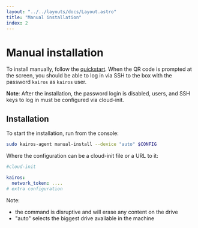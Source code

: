 ```yaml
---
layout: "../../layouts/docs/Layout.astro"
title: "Manual installation"
index: 2
---
```



# Manual installation

To install manually, follow the [quickstart](/quickstart/installation). When the QR code is prompted at the screen, you should be able to log in via SSH to the box with the password `kairos` as `kairos` user.

<Info>

**Note**: After the installation, the password login is disabled, users, and SSH keys to log in must be configured via cloud-init.

</Info>

## Installation

To start the installation, run from the console:

```bash
sudo kairos-agent manual-install --device "auto" $CONFIG
```

Where the configuration can be a cloud-init file or a URL to it:

```yaml
#cloud-init

kairos:
  network_token: ....
# extra configuration
```

Note: 
- the command is disruptive and will erase any content on the drive
- "auto" selects the biggest drive available in the machine